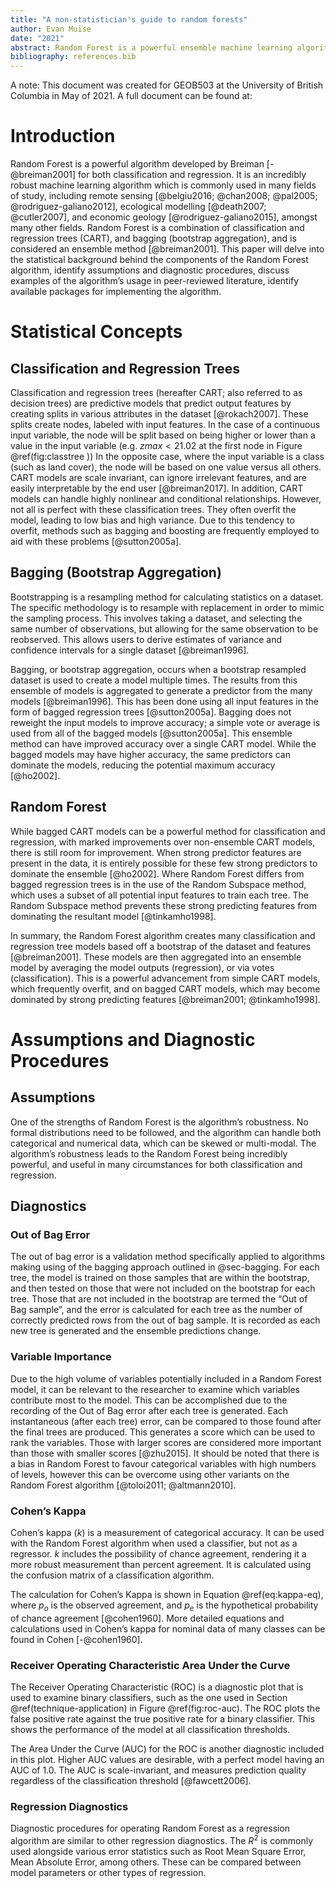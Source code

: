 ```yaml
---
title: "A non-statistician's guide to random forests"
author: Evan Muise
date: "2021"
abstract: Random Forest is a powerful ensemble machine learning algorithm suitable for both classification and regression problems. By combining bootstrap aggregation with decision trees and the random subspace method, Random Forest becomes a more accurate predictor than individual, or even bagged regression trees. In this blog, the major statistical concepts behind the algorithm are discussed, alongside assumptions and disgnostics associated with the technique. A literature review is conducted concerning the use of the algorithm in various fields, including ecology, geography, and remote sensing. R packages and other software available to utilize the algorithm are presented.
bibliography: references.bib
---
```


A note: This document was created for GEOB503 at the University of British Columbia in May of 2021. A full document can be found at:

# Introduction

Random Forest is a powerful algorithm developed by Breiman [-@breiman2001] for both classification and regression. It is an incredibly robust machine learning algorithm which is commonly used in many fields of study, including remote sensing [@belgiu2016; @chan2008; @pal2005; @rodriguez-galiano2012], ecological modelling [@death2007; @cutler2007], and economic geology [@rodriguez-galiano2015], amongst many other fields. Random Forest is a combination of classification and regression trees (CART), and bagging (bootstrap aggregation), and is considered an ensemble method [@breiman2001]. This paper will delve into the statistical background behind the components of the Random Forest algorithm, identify assumptions and diagnostic procedures, discuss examples of the algorithm's usage in peer-reviewed literature, identify available packages for implementing the algorithm.

# Statistical Concepts

## Classification and Regression Trees

Classification and regression trees (hereafter CART; also referred to as decision trees) are predictive models that predict output features by creating splits in various attributes in the dataset [@rokach2007]. These splits create nodes, labeled with input features. In the case of a continuous input variable, the node will be split based on being higher or lower than a value in the input variable (e.g. $zmax < 21.02$ at the first node in Figure \@ref(fig:classtree )) In the opposite case, where the input variable is a class (such as land cover), the node will be based on one value versus all others. CART models are scale invariant, can ignore irrelevant features, and are easily interpretable by the end user [@breiman2017]. In addition, CART models can handle highly nonlinear and conditional relationships. However, not all is perfect with these classification trees. They often overfit the model, leading to low bias and high variance. Due to this tendency to overfit, methods such as bagging and boosting are frequently employed to aid with these problems [@sutton2005a].

## Bagging (Bootstrap Aggregation) {#sec-bagging}

Bootstrapping is a resampling method for calculating statistics on a dataset. The specific methodology is to resample with replacement in order to mimic the sampling process. This involves taking a dataset, and selecting the same number of observations, but allowing for the same observation to be reobserved. This allows users to derive estimates of variance and confidence intervals for a single dataset [@breiman1996].

Bagging, or bootstrap aggregation, occurs when a bootstrap resampled dataset is used to create a model multiple times. The results from this ensemble of models is aggregated to generate a predictor from the many models [@breiman1996]. This has been done using all input features in the form of bagged regression trees [@sutton2005a]. Bagging does not reweight the input models to improve accuracy; a simple vote or average is used from all of the bagged models [@sutton2005a]. This ensemble method can have improved accuracy over a single CART model. While the bagged models may have higher accuracy, the same predictors can dominate the models, reducing the potential maximum accuracy [@ho2002].

## Random Forest

While bagged CART models can be a powerful method for classification and regression, with marked improvements over non-ensemble CART models, there is still room for improvement. When strong predictor features are present in the data, it is entirely possible for these few strong predictors to dominate the ensemble [@ho2002]. Where Random Forest differs from bagged regression trees is in the use of the Random Subspace method, which uses a subset of all potential input features to train each tree. The Random Subspace method prevents these strong predicting features from dominating the resultant model [@tinkamho1998].

In summary, the Random Forest algorithm creates many classification and regression tree models based off a bootstrap of the dataset and features [@breiman2001]. These models are then aggregated into an ensemble model by averaging the model outputs (regression), or via votes (classification). This is a powerful advancement from simple CART models, which frequently overfit, and on bagged CART models, which may become dominated by strong predicting features [@breiman2001; @tinkamho1998].

# Assumptions and Diagnostic Procedures

## Assumptions

One of the strengths of Random Forest is the algorithm's robustness. No formal distributions need to be followed, and the algorithm can handle both categorical and numerical data, which can be skewed or multi-modal. The algorithm's robustness leads to the Random Forest being incredibly powerful, and useful in many circumstances for both classification and regression.

## Diagnostics

### Out of Bag Error

The out of bag error is a validation method specifically applied to algorithms making using of the bagging approach outlined in @sec-bagging. For each tree, the model is trained on those samples that are within the bootstrap, and then tested on those that were not included on the bootstrap for each tree. Those that are not included in the bootstrap are termed the "Out of Bag sample", and the error is calculated for each tree as the number of correctly predicted rows from the out of bag sample. It is recorded as each new tree is generated and the ensemble predictions change.

### Variable Importance

Due to the high volume of variables potentially included in a Random Forest model, it can be relevant to the researcher to examine which variables contribute most to the model. This can be accomplished due to the recording of the Out of Bag error after each tree is generated. Each instantaneous (after each tree) error, can be compared to those found after the final trees are produced. This generates a score which can be used to rank the variables. Those with larger scores are considered more important than those with smaller scores [@zhu2015]. It should be noted that there is a bias in Random Forest to favour categorical variables with high numbers of levels, however this can be overcome using other variants on the Random Forest algorithm [@toloi2011; @altmann2010].

### Cohen's Kappa

Cohen's kappa ($k$) is a measurement of categorical accuracy. It can be used with the Random Forest algorithm when used a classifier, but not as a regressor. $k$ includes the possibility of chance agreement, rendering it a more robust measurement than percent agreement. It is calculated using the confusion matrix of a classification algorithm.

```{=tex}
\begin{equation}
  k = \frac{p_o - p_e}{1 - p_e} = 1 - \frac{1 - p_o}{1 - p_e}
  (\#eq:kappa-eq)
\end{equation}
```
The calculation for Cohen's Kappa is shown in Equation \@ref(eq:kappa-eq), where $p_o$ is the observed agreement, and $p_e$ is the hypothetical probability of chance agreement [@cohen1960]. More detailed equations and calculations used in Cohen's kappa for nominal data of many classes can be found in Cohen [-@cohen1960].

### Receiver Operating Characteristic Area Under the Curve

The Receiver Operating Characteristic (ROC) is a diagnostic plot that is used to examine binary classifiers, such as the one used in Section \@ref(technique-application) in Figure \@ref(fig:roc-auc). The ROC plots the false positive rate against the true positive rate for a binary classifier. This shows the performance of the model at all classification thresholds.

The Area Under the Curve (AUC) for the ROC is another diagnostic included in this plot. Higher AUC values are desirable, with a perfect model having an AUC of 1.0. The AUC is scale-invariant, and measures prediction quality regardless of the classification threshold [@fawcett2006].

### Regression Diagnostics

Diagnostic procedures for operating Random Forest as a regression algorithm are similar to other regression diagnostics. The $R^2$ is commonly used alongside various error statistics such as Root Mean Square Error, Mean Absolute Error, among others. These can be compared between model parameters or other types of regression.
